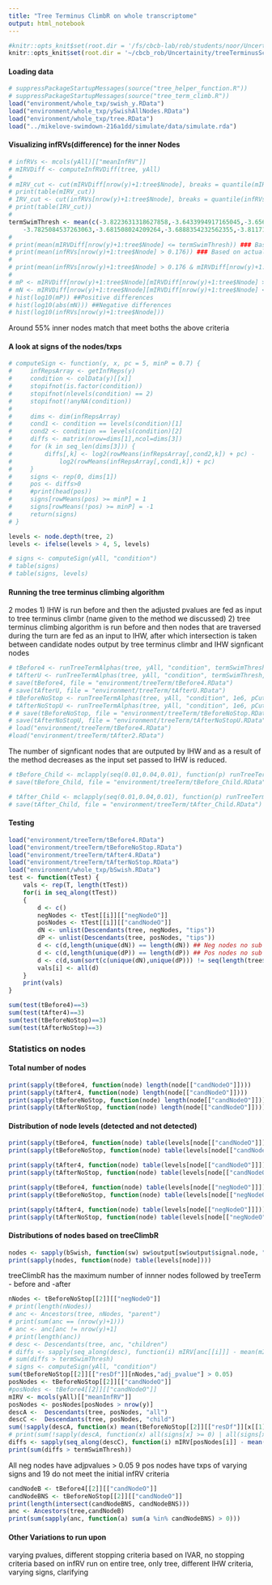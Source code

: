 ```yaml
---
title: "Tree Terminus ClimbR on whole transcriptome"
output: html_notebook
---
```


```r
#knitr::opts_knit$set(root.dir = '/fs/cbcb-lab/rob/students/noor/Uncertainity/treeTerminusScripts')
knitr::opts_knit$set(root.dir = '~/cbcb_rob/Uncertainity/treeTerminusScripts')
```

#### Loading data
```r
# suppressPackageStartupMessages(source("tree_helper_function.R"))
# suppressPackageStartupMessages(source("tree_term_climb.R"))
load("environment/whole_txp/swish_y.RData")
load("environment/whole_txp/ySwishAllNodes.RData")
load("environment/whole_txp/tree.RData")
load("../mikelove-swimdown-216a1dd/simulate/data/simulate.rda")
```


#### Visualizing infRVs(difference) for the inner Nodes
```r
# infRVs <- mcols(yAll)[["meanInfRV"]]
# mIRVDiff <- computeInfRVDiff(tree, yAll)
# 
# mIRV_cut <- cut(mIRVDiff[nrow(y)+1:tree$Nnode], breaks = quantile(mIRVDiff[nrow(y)+1:tree$Nnode], 0:4/4), include.lowest = T)
# print(table(mIRV_cut))
# IRV_cut <- cut(infRVs[nrow(y)+1:tree$Nnode], breaks = quantile(infRVs[nrow(y)+1:tree$Nnode], 0:4/4), include.lowest = T)
# print(table(IRV_cut))
# 
termSwimThresh <- mean(c(-3.8223631318627858,-3.6433994917165045,-3.6568587953449123,-3.7615266573162742,-3.74218233312281,
    -3.7825084537263063,-3.681508024209264,-3.6888354232562355,-3.811711665323895,-3.7328311655820956,-3.6988339545709255,-3.892522972438748))
# 
# print(mean(mIRVDiff[nrow(y)+1:tree$Nnode] <= termSwimThresh)) ### Based on difference
# print(mean(infRVs[nrow(y)+1:tree$Nnode] > 0.176)) ### Based on actual inferential variance
# 
# print(mean(infRVs[nrow(y)+1:tree$Nnode] > 0.176 & mIRVDiff[nrow(y)+1:tree$Nnode] <= termSwimThresh))
# 
# mP <- mIRVDiff[nrow(y)+1:tree$Nnode][mIRVDiff[nrow(y)+1:tree$Nnode] >= 0]
# mN <- mIRVDiff[nrow(y)+1:tree$Nnode][mIRVDiff[nrow(y)+1:tree$Nnode] < 0]
# hist(log10(mP)) ##Positive differences
# hist(log10(abs(mN))) ##Negative differences
# hist(log10(infRVs[nrow(y)+1:tree$Nnode]))
```
Around 55% inner nodes match that meet boths the above criteria

#### A look at signs of the nodes/txps
```r
# computeSign <- function(y, x, pc = 5, minP = 0.7) {
#     infRepsArray <- getInfReps(y)
#     condition <- colData(y)[[x]]
#     stopifnot(is.factor(condition))
#     stopifnot(nlevels(condition) == 2)
#     stopifnot(!anyNA(condition))
#     
#     dims <- dim(infRepsArray)
#     cond1 <- condition == levels(condition)[1]
#     cond2 <- condition == levels(condition)[2]
#     diffs <- matrix(nrow=dims[1],ncol=dims[3])
#     for (k in seq_len(dims[3])) {
#         diffs[,k] <- log2(rowMeans(infRepsArray[,cond2,k]) + pc) -
#             log2(rowMeans(infRepsArray[,cond1,k]) + pc)
#     }
#     signs <- rep(0, dims[1])
#     pos <- diffs>0
#     #print(head(pos))
#     signs[rowMeans(pos) >= minP] = 1
#     signs[rowMeans(!pos) >= minP] = -1
#     return(signs)
# }

levels <- node.depth(tree, 2)
levels <- ifelse(levels > 4, 5, levels)

# signs <- computeSign(yAll, "condition")
# table(signs)
# table(signs, levels)
```

#### Running the tree terminus climbing algorithm
2 modes
1) IHW is run before and then the adjusted pvalues are fed as input to tree terminus climbr (name given to the method we discussed)
2) tree terminus climbing algorithm is run before and then nodes that are traversed during the turn are fed as an input to IHW, after which intersection is taken between candidate nodes output by tree terminus climbr and IHW signficant nodes
```r
# tBefore4 <- runTreeTermAlphas(tree, yAll, "condition", termSwimThresh, pCutOff = 0.05, pChild = 0.05, ihwType = c("b"), alphas = c(0.01, 0.05, 0.10), cores = 3)
# tAfterU <- runTreeTermAlphas(tree, yAll, "condition", termSwimThresh, pCutOff = 0.05, pChild = 0.05, ihwType = c("a"), alphas = c(0.01, 0.05, 0.10), cores = 3)
# save(tBefore4, file = "environment/treeTerm/tBefore4.RData")
# save(tAfterU, file = "environment/treeTerm/tAfterU.RData")
# tBeforeNoStop <- runTreeTermAlphas(tree, yAll, "condition", 1e6, pCutOff = 0.05, pChild = 0.05, ihwType = c("b"), alphas = c(0.01, 0.05, 0.10), cSign = F, cores = 3)
# tAfterNoStopU <- runTreeTermAlphas(tree, yAll, "condition", 1e6, pCutOff = 0.05, pChild = 0.05, ihwType = c("a"), alphas = c(0.01, 0.05, 0.10), cSign = F, cores = 3)
# # save(tBeforeNoStop, file = "environment/treeTerm/tBeforeNoStop.RData")
# save(tAfterNoStopU, file = "environment/treeTerm/tAfterNoStopU.RData")
# load("environment/treeTerm/tBefore4.RData")
#load("environment/treeTerm/tAfter2.RData")
```
The number of signficant nodes that are outputed by IHW and as a result of the method decreases as the input set passed to IHW is reduced.

```r
# tBefore_Child <- mclapply(seq(0.01,0.04,0.01), function(p) runTreeTermAlphas(tree, yAll, "condition", termSwimThresh, pCutOff = 0.05, pChild = p, ihwType = c("b"), alphas = c(0.01, 0.05, 0.10), cores = 3), mc.cores = 4)
# save(tBefore_Child, file = "environment/treeTerm/tBefore_Child.RData")

# tAfter_Child <- mclapply(seq(0.01,0.04,0.01), function(p) runTreeTermAlphas(tree, yAll, "condition", termSwimThresh, pCutOff = 0.05, pChild = p, ihwType = c("a"), alphas = c(0.01, 0.05, 0.10), cores = 3), mc.cores = 4)
# save(tAfter_Child, file = "environment/treeTerm/tAfter_Child.RData")
```

#### Testing
```r
load("environment/treeTerm/tBefore4.RData")
load("environment/treeTerm/tBeforeNoStop.RData")
load("environment/treeTerm/tAfter4.RData")
load("environment/treeTerm/tAfterNoStop.RData")
load("environment/whole_txp/bSwish.RData")
test <- function(tTest) {
    vals <- rep(T, length(tTest))
    for(i in seq_along(tTest))
    {
        d <- c()
        negNodes <- tTest[[i]][["negNodeO"]]
        posNodes <- tTest[[i]][["candNodeO"]]
        dN <- unlist(Descendants(tree, negNodes, "tips"))
        dP <- unlist(Descendants(tree, posNodes, "tips"))
        d <- c(d,length(unique(dN)) == length(dN)) ## Neg nodes no sub branches
        d <- c(d,length(unique(dP)) == length(dP)) ## Pos nodes no sub branches
        d <- c(d,sum(sort(c(unique(dN),unique(dP))) != seq(length(tree$tip.label))) == 0) ## All tips are covered
        vals[i] <- all(d)
    }
    print(vals)
}

sum(test(tBefore4)==3)
sum(test(tAfter4)==3)
sum(test(tBeforeNoStop)==3)
sum(test(tAfterNoStop)==3)
```

### Statistics on  nodes

#### Total number of nodes
```r
print(sapply(tBefore4, function(node) length(node[["candNodeO"]])))
print(sapply(tAfter4, function(node) length(node[["candNodeO"]])))
print(sapply(tBeforeNoStop, function(node) length(node[["candNodeO"]])))
print(sapply(tAfterNoStop, function(node) length(node[["candNodeO"]])))
```

#### Distribution of node levels (detected and not detected)
```r
print(sapply(tBefore4, function(node) table(levels[node[["candNodeO"]]])))
print(sapply(tBeforeNoStop, function(node) table(levels[node[["candNodeO"]]])))

print(sapply(tAfter4, function(node) table(levels[node[["candNodeO"]]])))
print(sapply(tAfterNoStop, function(node) table(levels[node[["candNodeO"]]])))

print(sapply(tBefore4, function(node) table(levels[node[["negNodeO"]]])))
print(sapply(tBeforeNoStop, function(node) table(levels[node[["negNodeO"]]])))

print(sapply(tAfter4, function(node) table(levels[node[["negNodeO"]]])))
print(sapply(tAfterNoStop, function(node) table(levels[node[["negNodeO"]]])))
```

#### Distributions of nodes based on treeClimbR
```r
nodes <- sapply(bSwish, function(sw) sw$output[sw$output$signal.node, "node"])
print(sapply(nodes, function(node) table(levels[node])))
```
treeClimbR has the maximum number of innner nodes followed by treeTerm - before and -after

```r
nNodes <- tBeforeNoStop[[2]][["negNodeO"]]
# print(length(nNodes))
# anc <- Ancestors(tree, nNodes, "parent")
# print(sum(anc == (nrow(y)+1)))
# anc <- anc[anc != nrow(y)+1]
# print(length(anc))
# desc <- Descendants(tree, anc, "children")
# diffs <- sapply(seq_along(desc), function(i) mIRV[anc[[i]]] - mean(mIRV[desc[[i]]]))
# sum(diffs > termSwimThresh)
# signs <- computeSign(yAll, "condition")
sum(tBeforeNoStop[[2]][["resDf"]][nNodes,"adj_pvalue"] > 0.05)
posNodes <- tBeforeNoStop[[2]][["candNodeO"]]
#posNodes <- tBefore4[[2]][["candNodeO"]]
mIRV <- mcols(yAll)[["meanInfRV"]]
posNodes <- posNodes[posNodes > nrow(y)]
descA <-  Descendants(tree, posNodes, "all")
descC <-  Descendants(tree, posNodes, "child")
sum(!sapply(descA, function(x) mean(tBeforeNoStop[[2]][["resDf"]][x[[1]],"adj_pvalue"] >= 0.05)==1)) == 0 ## all descendants non signficant
# print(sum(!sapply(descA, function(x) all(signs[x] >= 0) | all(signs[x] <= 0)))) ## all descendants non signficant
diffs <- sapply(seq_along(descC), function(i) mIRV[posNodes[i]] - mean(mIRV[descC[[i]]])) #signficant
print(sum(diffs > termSwimThresh))

```
All neg nodes have adjpvalues > 0.05
9 pos nodes have txps of varying signs and 19 do not meet the initial infRV criteria

```r
candNodeB <- tBefore4[[2]][["candNodeO"]]
candNodeBNS <- tBeforeNoStop[[2]][["candNodeO"]]
print(length(intersect(candNodeBNS, candNodeBNS)))
anc <- Ancestors(tree,candNodeB)
print(sum(sapply(anc, function(a) sum(a %in% candNodeBNS) > 0)))
```
#### Other Variations to run upon
varying pvalues, different stopping criteria based on IVAR, no stopping criteria based on infRV
run on entire tree, only tree, different IHW criteria, varying signs, clarifying